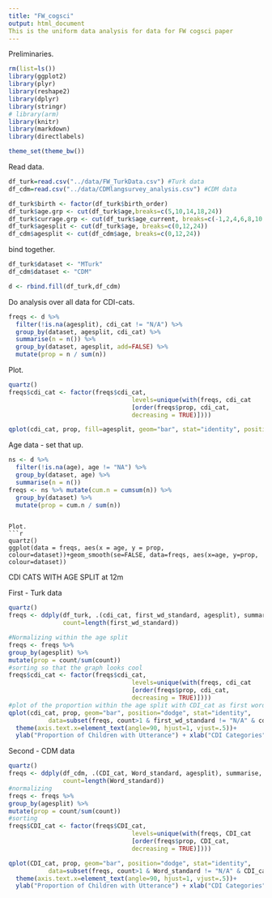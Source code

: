 ```yaml
---
title: "FW_cogsci"
output: html_document
This is the uniform data analysis for data for FW cogsci paper
---
```

Preliminaries.
```r
rm(list=ls())
library(ggplot2)
library(plyr)
library(reshape2)
library(dplyr)
library(stringr)
# library(arm)
library(knitr)
library(markdown)
library(directlabels)

theme_set(theme_bw())
```

Read data.

```r
df_turk=read.csv("../data/FW_TurkData.csv") #Turk data
df_cdm=read.csv("../data/CDMlangsurvey_analysis.csv") #CDM data
```

```r
df_turk$birth <- factor(df_turk$birth_order)
df_turk$age.grp <- cut(df_turk$age,breaks=c(5,10,14,18,24))
df_turk$currage.grp <- cut(df_turk$age_current, breaks=c(-1,2,4,6,8,10,12,14,16,18))
df_turk$agesplit <- cut(df_turk$age, breaks=c(0,12,24))
df_cdm$agesplit <- cut(df_cdm$age, breaks=c(0,12,24))
```

bind together.

```r
df_turk$dataset <- "MTurk"
df_cdm$dataset <- "CDM"

d <- rbind.fill(df_turk,df_cdm)
```

Do analysis over all data for CDI-cats.

```r
freqs <- d %>% 
  filter(!is.na(agesplit), cdi_cat != "N/A") %>%
  group_by(dataset, agesplit, cdi_cat) %>%
  summarise(n = n()) %>%
  group_by(dataset, agesplit, add=FALSE) %>%
  mutate(prop = n / sum(n))
```

Plot.

```r
quartz()
freqs$cdi_cat <- factor(freqs$cdi_cat, 
                                  levels=unique(with(freqs, cdi_cat
                                  [order(freqs$prop, cdi_cat, 
                                  decreasing = TRUE)])))

qplot(cdi_cat, prop, fill=agesplit, geom="bar", stat="identity", position="dodge", data=subset(freqs, agesplit != "NA" & cdi_cat != "N/A"))+ylab("Proportion of Total")+xlab("MB-CDI Category") + theme(axis.text.x=element_text(angle=90, hjust=1, vjust=.5)) + facet_wrap(~dataset)

```

Age data - set that up. 
```r
ns <- d %>% 
  filter(!is.na(age), age != "NA") %>%
  group_by(dataset, age) %>%
  summarise(n = n())
freqs <- ns %>% mutate(cum.n = cumsum(n)) %>%
  group_by(dataset) %>%
  mutate(prop = cum.n / sum(n))
```
```

Plot.
```r
quartz()
ggplot(data = freqs, aes(x = age, y = prop, colour=dataset))+geom_smooth(se=FALSE, data=freqs, aes(x=age, y=prop, colour=dataset))
```

CDI CATS WITH AGE SPLIT at 12m

First - Turk data

```r
quartz()
freqs <- ddply(df_turk, .(cdi_cat, first_wd_standard, agesplit), summarise, 
               count=length(first_wd_standard)) 

#Normalizing within the age split
freqs <- freqs %>%
group_by(agesplit) %>%
mutate(prop = count/sum(count)) 
#sorting so that the graph looks cool
freqs$cdi_cat <- factor(freqs$cdi_cat, 
                                  levels=unique(with(freqs, cdi_cat
                                  [order(freqs$prop, cdi_cat, 
                                  decreasing = TRUE)])))
#plot of the proportion within the age split with CDI_cat as first word, faceted by the age split - note, N/A categories are excluded
qplot(cdi_cat, prop, geom="bar", position="dodge", stat="identity",
           data=subset(freqs, count>1 & first_wd_standard != "N/A" & cdi_cat != "N/A" & agesplit != "NA")) + 
  theme(axis.text.x=element_text(angle=90, hjust=1, vjust=.5))+
  ylab("Proportion of Children with Utterance") + xlab("CDI Categories")+facet_wrap(~agesplit)
```

Second - CDM data 

```r
quartz()
freqs <- ddply(df_cdm, .(CDI_cat, Word_standard, agesplit), summarise, 
               count=length(Word_standard))
#normalizing
freqs <- freqs %>%
group_by(agesplit) %>%
mutate(prop = count/sum(count)) 
#sorting
freqs$CDI_cat <- factor(freqs$CDI_cat, 
                                  levels=unique(with(freqs, CDI_cat
                                  [order(freqs$prop, CDI_cat, 
                                  decreasing = TRUE)])))

qplot(CDI_cat, prop, geom="bar", position="dodge", stat="identity",
           data=subset(freqs, count>1 & Word_standard != "N/A" & CDI_cat != "N/A" & agesplit != "NA")) + 
  theme(axis.text.x=element_text(angle=90, hjust=1, vjust=.5))+
  ylab("Proportion of Children with Utterance") + xlab("CDI Categories")+facet_wrap(~agesplit)
```